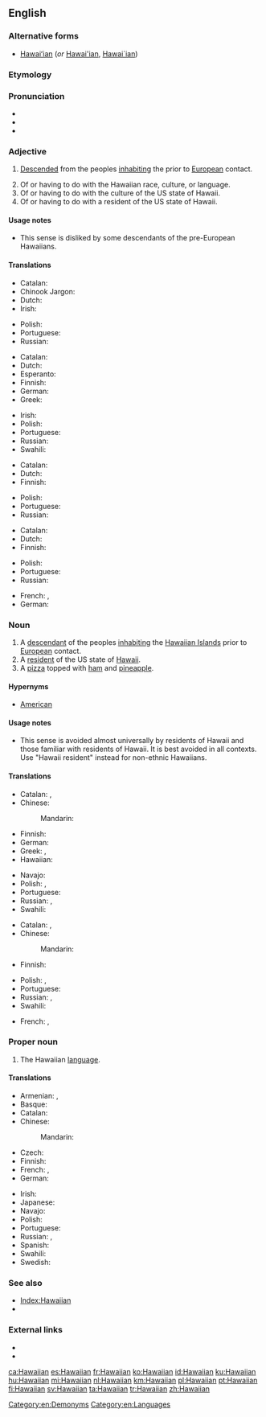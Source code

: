 ==English==

===Alternative forms===
* [[Hawaiʻian]] (''or'' [[Hawai'ian]], [[Hawai`ian]])

===Etymology===
{{suffix|Hawaii|an|lang=en}}

===Pronunciation===
* {{IPA|/hə.ˈwaɪ.ən/|lang=en}}
* {{IPA|/hə.ˈwaɪ.jən/|lang=en}}
* {{IPA|/hə.ˈwɑː.jən/|lang=en}}

===Adjective===
{{en-adj|-}}

# {{context|of a person|lang=en}} [[descend|Descended]] from the peoples [[inhabiting]] the {{w|Hawaiian Islands}} prior to [[European]] contact.
# Of or having to do with the Hawaiian race, culture, or language.
# Of or having to do with the culture of the US state of Hawaii.
# Of or having to do with a resident of the US state of Hawaii.

====Usage notes====
* {{sense|of a resident of Hawaii}} This sense is disliked by some descendants of the pre-European Hawaiians.

====Translations====
{{trans-top|descended from the peoples inhabiting the Hawaiian islands prior to European contact}}
* Catalan: {{t|ca|hawaià}}
* Chinook Jargon: {{t|chn|kanaka}}
* Dutch: {{t+|nl|Hawaïaans}}
* Irish: {{t|ga|Háváíoch}}
{{trans-mid}}
* Polish: {{t+|pl|hawajski}}
* Portuguese: {{t+|pt|havaiano}}
* Russian: {{t+|ru|гава́йский}}
{{trans-bottom}}

{{trans-top|of or having to do with the Hawaiian race, culture, or language}}
* Catalan: {{t|ca|hawaià}}
* Dutch: {{t+|nl|Hawaïaans}}
* Esperanto: {{t|eo|havaja}}
* Finnish: {{t+|fi|havaijilainen}}
* German: {{t|de|hawaiisch}}
* Greek: {{t+|el|χαβανέζικος}}
{{trans-mid}}
* Irish: {{t|ga|Háváíoch}}
* Polish: {{t+|pl|hawajski}}
* Portuguese: {{t+|pt|havaiano}}
* Russian: {{t+|ru|гава́йский}}
* Swahili: {{t|sw|-a Kihawai}}
{{trans-bottom}}

{{trans-top|of or having to do with the culture of the US state of Hawaii}}
* Catalan: {{t|ca|hawaià}}
* Dutch: {{t+|nl|Hawaïaans}}
* Finnish: {{t+|fi|havaijilainen}}
{{trans-mid}}
* Polish: {{t+|pl|hawajski}}
* Portuguese: {{t+|pt|havaiano}}
* Russian: {{t+|ru|гава́йский}}
{{trans-bottom}}

{{trans-top|of or having to do with a resident of the US state of Hawaii}}
* Catalan: {{t|ca|hawaià}}
* Dutch: {{t+|nl|Hawaïaans}}
* Finnish: {{t+|fi|havaijilainen}}
{{trans-mid}}
* Polish: {{t+|pl|hawajski}}
* Portuguese: {{t+|pt|havaiano}}
* Russian: {{t+|ru|гава́йский}}
{{trans-bottom}}

{{checktrans-top}}
* French: {{t+check|fr|hawaïen|m}}, {{t+check|fr|hawaiien|m}}
* German: {{t-check|de|hawaiianisch}}
{{trans-bottom}}

===Noun===
{{en-noun}}

# A [[descendant]] of the peoples [[inhabiting]] the [[w:Hawaiian Islands|Hawaiian Islands]] prior to [[European]] contact.
# A [[resident]] of the US state of [[Hawaii]].
# A [[pizza]] topped with [[ham]] and [[pineapple]].

====Hypernyms====
* [[American]]

====Usage notes====
* {{sense|a resident of Hawaii}} This sense is avoided almost universally by residents of Hawaii and those familiar with residents of Hawaii. It is best avoided in all contexts. Use "Hawaii resident" instead for non-ethnic Hawaiians.

====Translations====
{{trans-top|a descendant of the peoples inhabiting the Hawaiian Islands prior to European contact}}
* Catalan: {{t|ca|hawaià|m}}, {{t|ca|hawaiana|f}}
* Chinese:
*: Mandarin: {{t+|cmn|夏威夷人|tr=Xiàwēiyí rén|sc=Hani}}
* Finnish: {{t+|fi|havaijilainen}}
* German: {{t|de|Hawaiianer|m}}
* Greek: {{t|el|Χαβανέζος|m}}, {{t|el|Χαβανέζα|f}}
* Hawaiian: {{t|haw|Hawaiʻi}}
{{trans-mid}}
* Navajo: {{t|nv|Hawáai dineʼé}}
* Polish: {{t+|pl|Hawajczyk|m-pr}}, {{t+|pl|Hawajka|f}}
* Portuguese: {{t+|pt|havaiano|m}}
* Russian: {{t+|ru|гава́ец|m}}, {{t|ru|гава́йка|f}}
* Swahili: {{t|sw|Mhawai}}
{{trans-bottom}}

{{trans-top|a resident of the US state of Hawaii}}
* Catalan: {{t|ca|hawaià|m}}, {{t|ca|hawaiana|f}}
* Chinese:
*: Mandarin: {{t+|cmn|夏威夷人|tr=Xiàwēiyí rén|sc=Hani}}
* Finnish: {{t+|fi|havaijilainen}}
{{trans-mid}}
* Polish: {{t+|pl|Hawajczyk|m-pr}}, {{t+|pl|Hawajka|f}}
* Portuguese: {{t+|pt|havaiano|m}}
* Russian: {{t+|ru|гава́ец|m}}, {{t|ru|гава́йка|f}}
* Swahili: {{t|sw|Mhawai}}
{{trans-bottom}}

{{checktrans-top}}
* French: {{t+check|fr|Hawaïen|m}}, {{t+check|fr|Hawaiien|m}}
{{trans-bottom}}

===Proper noun===
{{en-proper noun}}

# The Hawaiian [[language]].

====Translations====
{{trans-top|Hawaiian language}}
* Armenian: {{t|hy|հավայերեն}}, {{t|hy|հավաի}}
* Basque: {{t+|eu|hawaiera}}
* Catalan: {{t|ca|hawaià|m}}
* Chinese:
*: Mandarin: {{t-check|cmn|夏威夷语|tr=Xiàwēiyí yǔ|sc=Hani}}
* Czech: {{t+|cs|havajština|f}}
* Finnish: {{t+|fi|havaiji}}
* French: {{t+|fr|hawaïen|m}}, {{t+|fr|hawaiien|m}}
* German: {{t+|de|Hawaiianisch|n}}
{{trans-mid}}
* Irish: {{t|ga|Haváis}}
* Japanese: {{t+|ja|ハワイ語|tr=hawaigo|sc=Jpan}}
* Navajo: {{t|nv|Hawáai Dineʼé bizaad}}
* Polish: {{t+|pl|hawajski|m-in}}
* Portuguese: {{t+|pt|havaiano|m}}
* Russian: {{t|ru|гава́йский язы́к|m}}, {{t+|ru|гава́йский|m}}
* Spanish: {{t+|es|hawaiano|m}}
* Swahili: {{t|sw|Kihawai}}
* Swedish: {{t+|sv|hawaiiska}}
{{trans-bottom}}

===See also===
* [[Index:Hawaiian]]
* {{langcat|haw}}

===External links===
* {{pedialite}}
* {{ISO 639|link=ethnologue|3code=haw}}

[[Category:en:Demonyms]]
[[Category:en:Languages]]

[[ca:Hawaiian]]
[[es:Hawaiian]]
[[fr:Hawaiian]]
[[ko:Hawaiian]]
[[id:Hawaiian]]
[[ku:Hawaiian]]
[[hu:Hawaiian]]
[[mi:Hawaiian]]
[[nl:Hawaiian]]
[[km:Hawaiian]]
[[pl:Hawaiian]]
[[pt:Hawaiian]]
[[fi:Hawaiian]]
[[sv:Hawaiian]]
[[ta:Hawaiian]]
[[tr:Hawaiian]]
[[zh:Hawaiian]]
